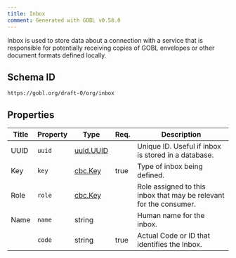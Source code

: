```yaml
---
title: Inbox
comment: Generated with GOBL v0.58.0
---
```


Inbox is used to store data about a connection with a service that is responsible for potentially receiving copies of GOBL envelopes or other document formats defined locally.

## Schema ID

`https://gobl.org/draft-0/org/inbox`

## Properties

| Title | Property | Type                            | Req. | Description                                                        |
|-------|----------|---------------------------------|------|--------------------------------------------------------------------|
| UUID  | `uuid`   | [uuid.UUID](/draft-0/uuid/uuid) |      | Unique ID. Useful if inbox is stored in a database.                |
| Key   | `key`    | [cbc.Key](/draft-0/cbc/key)     | true | Type of inbox being defined.                                       |
| Role  | `role`   | [cbc.Key](/draft-0/cbc/key)     |      | Role assigned to this inbox that may be relevant for the consumer. |
| Name  | `name`   | string                          |      | Human name for the inbox.                                          |
|       | `code`   | string                          | true | Actual Code or ID that identifies the Inbox.                       |

